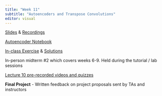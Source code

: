 ```yaml
---
title: "Week 11"
subtitle: "Autoencoders and Transpose Convolutions"
editor: visual
---
```


[Slides](/lecs/w10/lec10.html) & [Recordings](https://q.utoronto.ca/courses/366713)

[Autoencoder Notebook](https://q.utoronto.ca/courses/366713)

[In-class Exercise](/ex/w10/exercises10.html "Exercise"){aria-label="Exercise 10"} & [Solutions](/ex/w10/exercises10_solution.html "Exercise Solutions"){aria-label="Exercise 10 Solutions"}

In-person midterm #2 which covers weeks 6-9. Held during the tutorial / lab sessions

[Lecture 10 pre-recorded videos and quizzes](https://q.utoronto.ca/courses/366713/quizzes/421077)

**Final Project** - Written feedback on project proposals sent by TAs and instructors

<br><br>